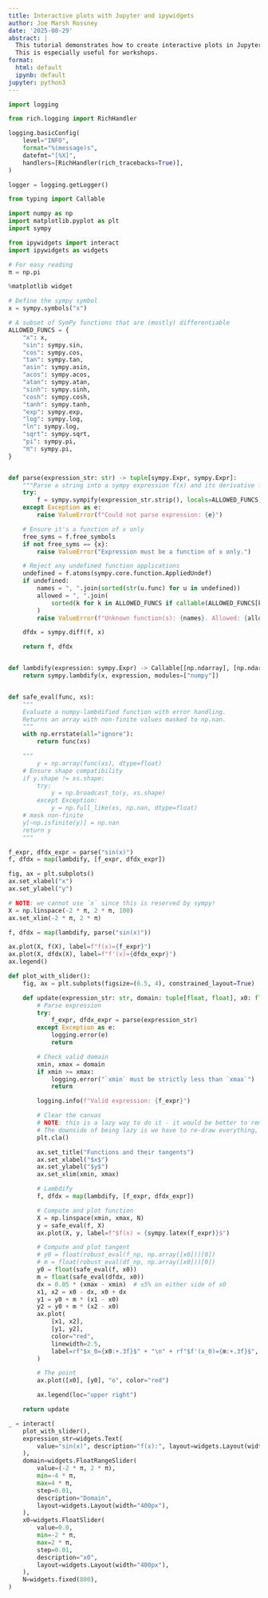 ```yaml
---
title: Interactive plots with Jupyter and ipywidgets
author: Joe Marsh Rossney
date: '2025-08-29'
abstract: |
  This tutorial demonstrates how to create interactive plots in Jupyter notebooks.
  This is especially useful for workshops.
format:
  html: default
  ipynb: default
jupyter: python3
---
```



```python
import logging

from rich.logging import RichHandler

logging.basicConfig(
    level="INFO",
    format="%(message)s",
    datefmt="[%X]",
    handlers=[RichHandler(rich_tracebacks=True)],
)

logger = logging.getLogger()
```

```python
from typing import Callable

import numpy as np
import matplotlib.pyplot as plt
import sympy

from ipywidgets import interact
import ipywidgets as widgets

# For easy reading
π = np.pi
```

```python
%matplotlib widget
```

```python
# Define the sympy symbol
x = sympy.symbols("x")

# A subset of SymPy functions that are (mostly) differentiable
ALLOWED_FUNCS = {
    "x": x,
    "sin": sympy.sin,
    "cos": sympy.cos,
    "tan": sympy.tan,
    "asin": sympy.asin,
    "acos": sympy.acos,
    "atan": sympy.atan,
    "sinh": sympy.sinh,
    "cosh": sympy.cosh,
    "tanh": sympy.tanh,
    "exp": sympy.exp,
    "log": sympy.log,
    "ln": sympy.log,
    "sqrt": sympy.sqrt,
    "pi": sympy.pi,
    "π": sympy.pi,
}


def parse(expression_str: str) -> tuple[sympy.Expr, sympy.Expr]:
    """Parse a string into a sympy expression f(x) and its derivative f'(x)."""
    try:
        f = sympy.sympify(expression_str.strip(), locals=ALLOWED_FUNCS)
    except Exception as e:
        raise ValueError(f"Could not parse expression: {e}")

    # Ensure it's a function of x only
    free_syms = f.free_symbols
    if not free_syms == {x}:
        raise ValueError("Expression must be a function of x only.")

    # Reject any undefined function applications
    undefined = f.atoms(sympy.core.function.AppliedUndef)
    if undefined:
        names = ", ".join(sorted(str(u.func) for u in undefined))
        allowed = ", ".join(
            sorted(k for k in ALLOWED_FUNCS if callable(ALLOWED_FUNCS[k]))
        )
        raise ValueError(f"Unknown function(s): {names}. Allowed: {allowed}")

    dfdx = sympy.diff(f, x)

    return f, dfdx


def lambdify(expression: sympy.Expr) -> Callable[[np.ndarray], [np.ndarray]]:
    return sympy.lambdify(x, expression, modules=["numpy"])


def safe_eval(func, xs):
    """
    Evaluate a numpy-lambdified function with error handling.
    Returns an array with non-finite values masked to np.nan.
    """
    with np.errstate(all="ignore"):
        return func(xs)

    """
        y = np.array(func(xs), dtype=float)
    # Ensure shape compatibility
    if y.shape != xs.shape:
        try:
            y = np.broadcast_to(y, xs.shape)
        except Exception:
            y = np.full_like(xs, np.nan, dtype=float)
    # mask non-finite
    y[~np.isfinite(y)] = np.nan
    return y
    """
```

```python
f_expr, dfdx_expr = parse("sin(x)")
f, dfdx = map(lambdify, [f_expr, dfdx_expr])

fig, ax = plt.subplots()
ax.set_xlabel("x")
ax.set_ylabel("y")

# NOTE: we cannot use `x` since this is reserved by sympy!
X = np.linspace(-2 * π, 2 * π, 100)
ax.set_xlim(-2 * π, 2 * π)

f, dfdx = map(lambdify, parse("sin(x)"))

ax.plot(X, f(X), label=f"f(x)={f_expr}")
ax.plot(X, dfdx(X), label=f"f'(x)={dfdx_expr}")
ax.legend()
```

```python
def plot_with_slider():
    fig, ax = plt.subplots(figsize=(6.5, 4), constrained_layout=True)

    def update(expression_str: str, domain: tuple[float, float], x0: float, N: int):
        # Parse expression
        try:
            f_expr, dfdx_expr = parse(expression_str)
        except Exception as e:
            logging.error(e)
            return

        # Check valid domain
        xmin, xmax = domain
        if xmin >= xmax:
            logging.error("`xmin` must be strictly less than `xmax`")
            return

        logging.info(f"Valid expression: {f_expr}")

        # Clear the canvas
        # NOTE: this is a lazy way to do it - it would be better to remove elements individually
        # The downside of being lazy is we have to re-draw everything, including the title
        plt.cla()

        ax.set_title("Functions and their tangents")
        ax.set_xlabel("$x$")
        ax.set_ylabel("$y$")
        ax.set_xlim(xmin, xmax)

        # Lambdify
        f, dfdx = map(lambdify, [f_expr, dfdx_expr])

        # Compute and plot function
        X = np.linspace(xmin, xmax, N)
        y = safe_eval(f, X)
        ax.plot(X, y, label=f"$f(x) = {sympy.latex(f_expr)}$")

        # Compute and plot tangent
        # y0 = float(robust_eval(f_np, np.array([x0]))[0])
        # m = float(robust_eval(df_np, np.array([x0]))[0])
        y0 = float(safe_eval(f, x0))
        m = float(safe_eval(dfdx, x0))
        dx = 0.05 * (xmax - xmin)  # ±5% on either side of x0
        x1, x2 = x0 - dx, x0 + dx
        y1 = y0 + m * (x1 - x0)
        y2 = y0 + m * (x2 - x0)
        ax.plot(
            [x1, x2],
            [y1, y2],
            color="red",
            linewidth=2.5,
            label=rf"$x_0={x0:+.3f}$" + "\n" + rf"$f'(x_0)={m:+.3f}$",
        )

        # The point
        ax.plot([x0], [y0], "o", color="red")

        ax.legend(loc="upper right")

    return update
```

```python
_ = interact(
    plot_with_slider(),
    expression_str=widgets.Text(
        value="sin(x)", description="f(x):", layout=widgets.Layout(width="400px")
    ),
    domain=widgets.FloatRangeSlider(
        value=(-2 * π, 2 * π),
        min=-4 * π,
        max=4 * π,
        step=0.01,
        description="Domain",
        layout=widgets.Layout(width="400px"),
    ),
    x0=widgets.FloatSlider(
        value=0.0,
        min=-2 * π,
        max=2 * π,
        step=0.01,
        description="x0",
        layout=widgets.Layout(width="400px"),
    ),
    N=widgets.fixed(800),
)
```



